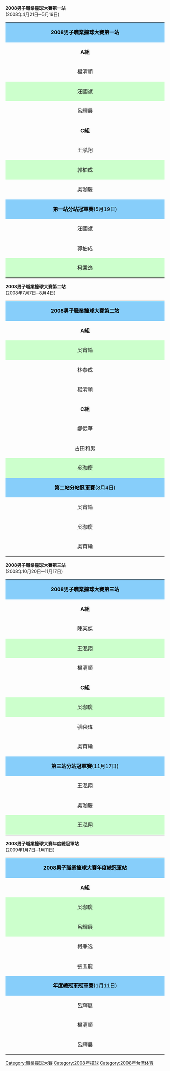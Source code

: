 '''2008男子職業撞球大賽第一站'''<br/>(2008年4月21日─5月19日)
{|class="wikitable" style="width:80%"
|colspan=8 align="center" style="background:#87CEFA; color:BLACK"|'''2008男子職業撞球大賽第一站'''
|-
|width="10%" align="center"|'''A組'''||width="10%" align="center"|楊清順||width="10%" align="center"|汪國斌||width="10%" align="center"|呂輝展||width="10%" align="center"|'''B組'''||width="10%" align="center"|柯秉逸||width="10%" align="center"|黃勝昌||width="10%" align="center"|傅哲偉
|-
|align="center"|楊清順||align="center"|–||align="center"|7 ： 11||align="center"|11 ： 2||align="center" style="background:#ccffcc"|柯秉逸||align="center" style="background:#ccffcc"|–||align="center" style="background:#ccffcc"|11 ： 2||align="center" style="background:#ccffcc"|11 ： 7
|-
|align="center" style="background:#ccffcc"|汪國斌||align="center" style="background:#ccffcc"|11 ： 7||align="center" style="background:#ccffcc"|–||align="center" style="background:#ccffcc"|11 ： 4||align="center"|黃勝昌||align="center"|2 ： 11||align="center"|–||align="center"|4 ： 11
|-
|align="center"|呂輝展||align="center"|2 ： 11||align="center"|4 ： 11||align="center"|–||align="center"|傅哲偉||align="center"|7 ： 11||align="center"|11 ： 4||align="center"|–
|-
|align="center"|'''C組'''||align="center"|王泓翔||align="center"|郭柏成||align="center"|吳珈慶||align="center"|'''D組'''||align="center"|張玉龍||align="center"|李昆芳||align="center"|張榮麟
|-
|align="center"|王泓翔||align="center"|–||align="center"|10 ： 11||align="center"|7 ： 11||align="center" style="background:#ccffcc"|張玉龍||align="center" style="background:#ccffcc"|–||align="center" style="background:#ccffcc"|11 ： 9||align="center" style="background:#ccffcc"|10 ： 11
|-
|align="center" style="background:#ccffcc"|郭柏成||align="center" style="background:#ccffcc"|11 ： 10||align="center" style="background:#ccffcc"|–||align="center" style="background:#ccffcc"|11 ： 10||align="center"|李昆芳||align="center"|9 ： 11||align="center"|–||align="center"|11 ： 8
|-
|align="center"|吳珈慶||align="center"|11 ： 7||align="center"|10 ： 11||align="center"|–||align="center"|張榮麟||align="center"|8 ： 11||align="center"|11 ： 10||align="center"|–
|-
|colspan=8 align="center" style="background:#87CEFA; color:BLACK"|'''第一站分站冠軍賽'''(5月19日)
|-
|colspan=3 align="center"|汪國斌||colspan=2 align="center"|10 ： 11||colspan=3 align="center"|柯秉逸
|-
|colspan=3 align="center"|郭柏成||colspan=2 align="center"|8 ： 11||colspan=3 align="center"|張玉龍
|-
|colspan=3 align="center" style="background:#ccffcc"|柯秉逸||colspan=2 align="center"|11 ： 4||colspan=3 align="center"|張玉龍
|}

'''2008男子職業撞球大賽第二站'''<br/>(2008年7月7日─8月4日)
{|class="wikitable" style="width:80%"
|colspan=8 align="center" style="background:#87CEFA; color:BLACK"|'''2008男子職業撞球大賽第二站'''
|-
|width="10%" align="center"|'''A組'''||width="10%" align="center"|吳育綸||width="10%" align="center"|林泰成||width="10%" align="center"|楊清順||width="10%" align="center"|'''B組'''||width="10%" align="center"|陳英傑||width="10%" align="center"|張皓評||width="10%" align="center"|柯秉逸
|-
|align="center" style="background:#ccffcc"|吳育綸||align="center" style="background:#ccffcc"|–||align="center" style="background:#ccffcc"|11 ： 3||align="center" style="background:#ccffcc"|8 ： 11||align="center" style="background:#ccffcc"|陳英傑||align="center" style="background:#ccffcc"|–||align="center" style="background:#ccffcc"|11 ： 5||align="center" style="background:#ccffcc"|11 ： 6
|-
|align="center"|林泰成||align="center"|3 ： 11||align="center"|–||align="center"|11 ： 8||align="center"|張皓評||align="center"|5 ： 11||align="center"|–||align="center"|2 ： 11
|-
|align="center"|楊清順||align="center"|11 ： 8||align="center"|8 ： 11||align="center"|–||align="center"|柯秉逸||align="center"|6 ： 11||align="center"|11 ： 2||align="center"|–
|-
|align="center"|'''C組'''||align="center"|鄭從華||align="center"|古田和男||align="center"|吳珈慶||align="center"|'''D組'''||align="center"|傅哲偉||align="center"|呂輝展||align="center"|張玉龍
|-
|align="center"|鄭從華||align="center"|–||align="center"|6 ： 11||align="center"|3 ： 11||align="center"|傅哲偉||align="center"|–||align="center"|4 ： 11||align="center"|11 ： 5
|-
|align="center"|古田和男||align="center"|11 ： 6||align="center"|–||align="center"|10 ： 11||align="center" style="background:#ccffcc"|呂輝展||align="center" style="background:#ccffcc"|11 ： 4||align="center" style="background:#ccffcc"|–||align="center" style="background:#ccffcc"|9 ： 11
|-
|align="center" style="background:#ccffcc"|吳珈慶||align="center" style="background:#ccffcc"|11 ： 3||align="center" style="background:#ccffcc"|11 ： 10||align="center" style="background:#ccffcc"|–||align="center"|張玉龍||align="center"|5 ： 11||align="center"|11 ： 9||align="center"|–
|-
|colspan=8 align="center" style="background:#87CEFA; color:BLACK"|'''第二站分站冠軍賽'''(8月4日)
|-
|colspan=3 align="center"|吳育綸||colspan=2 align="center"|11 ： 10||colspan=3 align="center"|陳英傑
|-
|colspan=3 align="center"|吳珈慶||colspan=2 align="center"|10 ： 11||colspan=3 align="center"|呂輝展
|-
|colspan=3 align="center"|吳育綸||colspan=2 align="center"|0 ： 11||colspan=3 align="center" style="background:#ccffcc"|呂輝展
|}

'''2008男子職業撞球大賽第三站'''<br/>(2008年10月20日─11月17日)
{|class="wikitable" style="width:80%"
|colspan=8 align="center" style="background:#87CEFA; color:BLACK"|'''2008男子職業撞球大賽第三站'''
|-
|width="10%" align="center"|'''A組'''||width="10%" align="center"|陳英傑||width="10%" align="center"|王泓翔||width="10%" align="center"|楊清順||width="10%" align="center"|'''B組'''||width="10%" align="center"|張皓評||width="10%" align="center"|鄭從華||width="10%" align="center"|呂輝展
|-
|align="center"|陳英傑||align="center"|–||align="center"|9 ： 11||align="center"|11 ： 8||align="center"|張皓評||align="center"|–||align="center"|11 ： 2||align="center"|8 ： 11
|-
|align="center" style="background:#ccffcc"|王泓翔||align="center" style="background:#ccffcc"|11 ： 9||align="center" style="background:#ccffcc"|–||align="center" style="background:#ccffcc"|5 ： 11||align="center" style="background:#ccffcc"|鄭從華||align="center" style="background:#ccffcc"|2 ： 11||align="center" style="background:#ccffcc"|–||align="center" style="background:#ccffcc"|11 ： 2
|-
|align="center"|楊清順||align="center"|8 ： 11||align="center"|11 ： 5||align="center"|–||align="center"|呂輝展||align="center"|11 ： 8||align="center"|2 ： 11||align="center"|–
|-
|align="center"|'''C組'''||align="center"|吳珈慶||align="center"|張裴瑋||align="center"|吳育綸||align="center"|'''D組'''||align="center"|傅哲偉||align="center"|古田和男||align="center"|柯秉逸
|-
|align="center" style="background:#ccffcc"|吳珈慶||align="center" style="background:#ccffcc"|–||align="center" style="background:#ccffcc"|7 ： 11||align="center" style="background:#ccffcc"|11 ： 10||align="center"|傅哲偉||align="center"|–||align="center"|8 ： 11||align="center"|9 ： 11
|-
|align="center"|張裴瑋||align="center"|11 ： 7||align="center"|–||align="center"|7 ： 11||align="center"|古田和男||align="center"|11 ： 8||align="center"|–||align="center"|9 ： 11
|-
|align="center"|吳育綸||align="center"|10 ： 11||align="center"|11 ： 7||align="center"|–||align="center" style="background:#ccffcc"|柯秉逸||align="center" style="background:#ccffcc"|11 ： 9||align="center" style="background:#ccffcc"|11 ： 9||align="center" style="background:#ccffcc"|–
|-
|colspan=8 align="center" style="background:#87CEFA; color:BLACK"|'''第三站分站冠軍賽'''(11月17日)
|-
|colspan=3 align="center"|王泓翔||colspan=2 align="center"|11 ： 9||colspan=3 align="center"|鄭從華
|-
|colspan=3 align="center"|吳珈慶||colspan=2 align="center"|11 ： 5||colspan=3 align="center"|柯秉逸
|-
|colspan=3 align="center" style="background:#ccffcc"|王泓翔||colspan=2 align="center"|11 ： 8||colspan=3 align="center"|吳珈慶
|}

'''2008男子職業撞球大賽年度總冠軍站'''<br/>(2009年1月7日─1月11日)
{|class="wikitable" style="width:100%"
|colspan=10 align="center" style="background:#87CEFA; color:BLACK"|'''2008男子職業撞球大賽年度總冠軍站'''
|-
|width="10%" align="center"|'''A組'''||width="10%" align="center"|吳珈慶||width="10%" align="center"|呂輝展||width="10%" align="center"|柯秉逸||width="10%" align="center"|張玉龍||width="10%" align="center"|'''B組'''||width="10%" align="center"|楊清順||width="10%" align="center"|古田和男||width="10%" align="center"|王泓翔||width="10%" align="center"|吳育綸
|-
|align="center" style="background:#ccffcc"|吳珈慶||align="center" style="background:#ccffcc"|–||align="center" style="background:#ccffcc"|4 ： 11||align="center" style="background:#ccffcc"|11 ： 3||align="center" style="background:#ccffcc"|11 ： 2||align="center" style="background:#ccffcc"|楊清順||align="center" style="background:#ccffcc"| – ||align="center" style="background:#ccffcc"|11 ： 1||align="center" style="background:#ccffcc"|11 ： 3||align="center" style="background:#ccffcc"|11 ： 5
|-
|align="center" style="background:#ccffcc"|呂輝展||align="center" style="background:#ccffcc"|11 ： 4||align="center" style="background:#ccffcc"| – ||align="center" style="background:#ccffcc"|11 ： 7||align="center" style="background:#ccffcc"|5 ： 11||align="center"|古田和男||align="center"|1 ： 11||align="center"| – ||align="center"|9 ： 11||align="center"|11 ： 9
|-
|align="center"|柯秉逸||align="center"|3 ： 11||align="center"|7 ： 11||align="center"| – ||align="center"|11 ： 10||align="center" style="background:#ccffcc"|王泓翔||align="center" style="background:#ccffcc"|3 ： 11||align="center" style="background:#ccffcc"|11 ： 9||align="center" style="background:#ccffcc"| – ||align="center" style="background:#ccffcc"|11 ： 3
|-
|align="center"|張玉龍||align="center"|2 ： 11||align="center"|11 ： 5||align="center"|10 ： 11||align="center"| – ||align="center"|吳育綸||align="center"|5 ： 11||align="center"|9 ： 11||align="center"|3 ： 11||align="center"| – 
|-
|colspan=10 align="center" style="background:#87CEFA; color:BLACK"|'''年度總冠軍冠軍賽'''(1月11日)
|-
|colspan=4 align="center"|呂輝展||colspan=2 align="center"|11 ： 4||colspan=4 align="center"|王泓翔
|-
|colspan=4 align="center"|楊清順||colspan=2 align="center"|6 ： 11||colspan=4 align="center"|吳珈慶
|-
|colspan=4 align="center"|呂輝展||colspan=2 align="center"|4 ： 11||colspan=4 align="center" style="background:#FFFFCC"|吳珈慶
|}

{{緯來職業撞球大賽}}

[[Category:職業撞球大賽|Category:職業撞球大賽]]
[[Category:2008年撞球|Category:2008年撞球]]
[[Category:2008年台湾体育|Category:2008年台湾体育]]